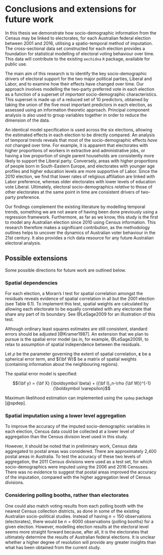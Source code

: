 # Conclusions and extensions for future work {#ch:Conclusion}

In this thesis we demonstrate how socio-demographic information from the Census may be linked to electorates, for each Australian federal election between 2001 and 2016, utilising a spatio-temporal method of imputation. The cross-sectional data set constructed for each election provides a foundation for statistical modelling of electoral voting behaviour over time. This data will contribute to the existing `eechidna` `R` package, available for public use.

The main aim of this research is to identify the key socio-demographic drivers of electoral support for the two major political parties, Liberal and Labor, and to examine how their effects have changed over time. Our approach involves modelling the two-party preferred vote in each election as a function of a superset of *important* socio-demographic characteristics. This superset is made up of a reduced set of 10 predictors, obtained by taking the union of the five most important predictors in each election, as assessed using an information theoretic approach. Principal component analysis is also used to group variables together in order to reduce the dimension of the data. 

An identical model specification is used across the six elections, allowing the estimated effects in each election to be directly compared. An analysis of temporal trends reveals that most of the socio-demographic effects *have not* changed over time. For example, it is apparent that electorates with higher proportions of workers in extractive and administrative jobs, or having a low proportion of single parent households are consistently more likely to support the Liberal party. Conversely, areas with higher proportions of people born in South-Eastern Europe, and electorates with younger age profiles and higher education levels are more supportive of Labor. Since the 2010 election, we find that lower rates of religious affiliation are linked with Labor preference, whereas older electorates with lower levels of education vote Liberal. Ultimately, electoral socio-demographics *relative* to those of other electorates at the same point in time are consistent drivers of two-party preference.

Our findings complement the existing literature by modelling temporal trends, something we are not aware of having been done previously using a regression framework. Furthermore, as far as we know, this study is the first to model any Australian election since 2010 using Census information. This research therefore makes a significant contribution, as the methodology outlines helps to uncover the dynamics of Australian voter behaviour in the 21st century. It also provides a rich data resource for any future Australian electoral analysis.

## Possible extensions

Some possible directions for future work are outlined below.

### Spatial dependencies

For each election, a Moran's I test for spatial correlation amongst the residuals reveals evidence of spatial correlation in all but the 2001 election (see Table 6.1). To implement this test, spatial weights are calculated by allowing each electorate to be equally correlated with any electorate that share any part of its boundary. See @LeSage2009 for an illustration of this test.

\begin{table}[!htbp] \centering
  \caption{p-values from Moran's I test for spatial correlation in the residuals, for each election.} 
\normalsize
\begin{tabular}{@{\extracolsep{5pt}}lcccccc} 
\\[-1.8ex]\hline 
\hline \\[-1.8ex] 
 & \multicolumn{6}{c}{\textit{Election year}} \\ 
\cline{2-7}
\\[-1.8ex] & 2001 & 2004 & 2007 & 2010 & 2013 & 2016 \\ 
\hline \\[-1.8ex] 
\bf{p-value} & 0.948 & 0.015 & 0.203 & 0.000 & 0.007 & 0.000 \\ 
\hline 
\hline \\[-1.8ex]
\end{tabular} 
\end{table}

Although ordinary least squares estimates are still consistent, standard errors should be adjusted [@Kramer1987]. An extension that we plan to pursue is the spatial error model (as in, for example, @LeSage2009), to relax to assumption of spatial independence between the residuals.

Let $\rho$ be the parameter governing the extent of spatial correlation, $\boldsymbol \varepsilon$ be a spherical error term, and ${\bf W}$ be a matrix of spatial weights (containing information about the neighbouring regions).

The spatial error model is specified:

$${\bf y} = {\bf X} {\boldsymbol \beta} + ({\bf I}_n-\rho {\bf W})^{-1}{\boldsymbol \varepsilon}$$

Maximum likelihood estimation can implemented using the `spdep` package [@spdep].

### Spatial imputation using a lower level aggregation

To improve the accuracy of the imputed socio-demographic variables in each election, Census data could be collected at a lower level of aggregation than the Census division level used in this study. 

However, it should be noted that in preliminary work, Census data aggregated to postal areas was considered. There are approximately 2,400 postal areas in Australia. To test the accuracy of these two levels of aggregation, the 2011 Census divisions were used as a test set, for which socio-demographics were imputed using the 2006 and 2016 Censuses. There was no evidence to suggest that postal areas improved the accuracy of the imputation, compared with the higher aggregation level of Census divisions.

### Considering polling booths, rather than electorates

One could also match voting results from each polling booth with the nearest Census collection districts, as done in some of the existing Australian socio-political studies. Instead of having $n=150$ observations (electorates), there would be $n=6000$ observations (polling booths) for a given election. However, modelling election results at the electoral level seems more straight forward because, after all, it is the electorates that ultimately determine the results of Australian federal elections. It is unclear whether a higher degree of resolution will provide any greater insights than what has been obtained from the current study.